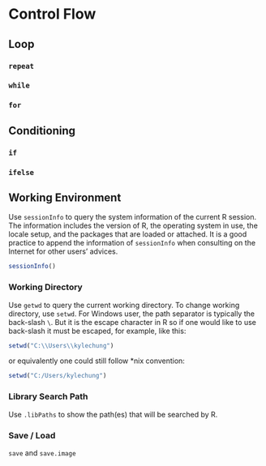 # Control Flow {#control}

## Loop

### `repeat`

### `while`

### `for`

## Conditioning

### `if`

### `ifelse`


## Working Environment

Use `sessionInfo` to query the system information of the current R session. The information includes the version of R, the operating system in use, the locale setup, and the packages that are loaded or attached. It is a good practice to append the information of `sessionInfo` when consulting on the Internet for other users' advices.

```r
sessionInfo()
```

### Working Directory
Use `getwd` to query the current working directory. To change working directory, use `setwd`. For Windows user, the path separator is typically the back-slash `\`. But it is the escape character in R so if one would like to use back-slash it must be escaped, for example, like this:

```r
setwd("C:\\Users\\kylechung")
```

or equivalently one could still follow *nix convention:

```r
setwd("C:/Users/kylechung")
```

### Library Search Path

Use `.libPaths` to show the path(es) that will be searched by R.

### Save / Load

`save` and `save.image`
